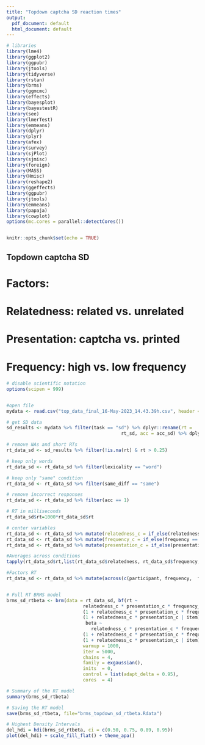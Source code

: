 ---
title: "Topdown captcha SD reaction times"
output:
  pdf_document: default
  html_document: default
---

```{r setup, include=FALSE}


# libraries
library(lme4)
library(ggplot2)
library(ggpubr)
library(jtools)
library(tidyverse)
library(rstan)
library(brms)
library(ggmcmc)
library(effects)
library(bayesplot)
library(bayestestR)
library(see)
library(lmerTest)
library(emmeans)
library(dplyr)
library(plyr)
library(afex)
library(survey)
library(sjPlot)
library(sjmisc)
library(foreign)
library(MASS)
library(Hmisc)
library(reshape2)
library(ggeffects)
library(ggpubr)
library(jtools)
library(emmeans)
library(papaja)
library(cowplot)
options(mc.cores = parallel::detectCores())


knitr::opts_chunk$set(echo = TRUE)
```

## Topdown captcha SD
# Factors:
# Relatedness: related vs. unrelated
# Presentation: captcha vs. printed
# Frequency: high vs. low frequency


```{r}

# disable scientific notation
options(scipen = 999)


#open file
mydata <- read.csv("top_data_final_16-May-2023_14.43.39h.csv", header = T)

# get SD data
sd_results <- mydata %>% filter(task == "sd") %>% dplyr::rename(rt =
                                          rt_sd, acc = acc_sd) %>% dplyr::select(-c(acc_ldt, rt_ldt))

# remove NAs and short RTs
rt_data_sd <- sd_results %>% filter(!is.na(rt) & rt > 0.25)

# keep only words
rt_data_sd <- rt_data_sd %>% filter(lexicality == "word")

# keep only "same" condition
rt_data_sd <- rt_data_sd %>% filter(same_diff == "same")

# remove incorrect responses
rt_data_sd <- rt_data_sd %>% filter(acc == 1)

# RT in milliseconds
rt_data_sd$rt=1000*rt_data_sd$rt

# center variables
rt_data_sd <- rt_data_sd %>% mutate(relatedness_c = if_else(relatedness == "related", -0.5, 0.5))
rt_data_sd <- rt_data_sd %>% mutate(frequency_c = if_else(frequency == "hf", -0.5, 0.5))
rt_data_sd <- rt_data_sd %>% mutate(presentation_c = if_else(presentation == "captcha", -0.5, 0.5))

#Averages across conditions
tapply(rt_data_sd$rt,list(rt_data_sd$relatedness, rt_data_sd$frequency, rt_data_sd$presentation), mean)

#Factors RT
rt_data_sd <- rt_data_sd %>% mutate(across(c(participant, frequency,  frequency_c, relatedness, relatedness_c, presentation, presentation_c, list), as.factor))


# Full RT BRMS model
brms_sd_rtbeta <- brm(data = rt_data_sd, bf(rt ~  
                            relatedness_c * presentation_c * frequency_c + 
                            (1 + relatedness_c * presentation_c * frequency_c| participant) +
                            (1 + relatedness_c * presentation_c | item), 
                             beta ~ 
                               relatedness_c * presentation_c * frequency_c + 
                            (1 + relatedness_c * presentation_c * frequency_c| participant) +
                            (1 + relatedness_c * presentation_c | item)),
                            warmup = 1000,
                            iter = 5000,
                            chains = 4,
                            family = exgaussian(),
                            inits  = 0,
                            control = list(adapt_delta = 0.95),
                            cores  = 4)

# Summary of the RT model
summary(brms_sd_rtbeta)

# Saving the RT model
save(brms_sd_rtbeta, file="brms_topdown_sd_rtbeta.Rdata")

# Highest Density Intervals
del_hdi = hdi(brms_sd_rtbeta, ci = c(0.50, 0.75, 0.89, 0.95))
plot(del_hdi) + scale_fill_flat() + theme_apa()



```





